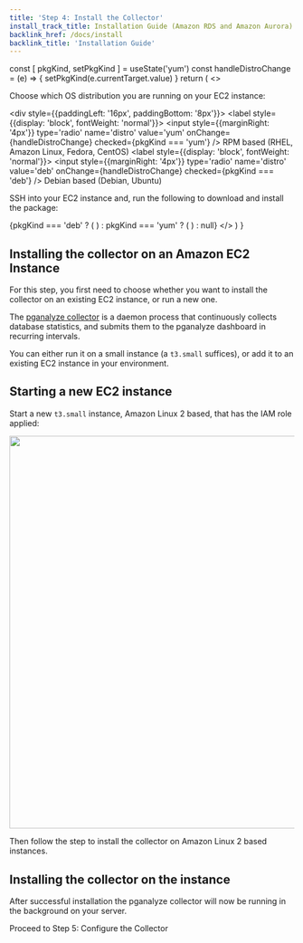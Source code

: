 ```yaml
---
title: 'Step 4: Install the Collector'
install_track_title: Installation Guide (Amazon RDS and Amazon Aurora)
backlink_href: /docs/install
backlink_title: 'Installation Guide'
---
```





  const [ pkgKind, setPkgKind ] = useState('yum')
  const handleDistroChange = (e) => {
    setPkgKind(e.currentTarget.value)
  }
  return (
    <>
      <p>
        Choose which OS distribution you are running on your EC2 instance:
      </p>
      <div style={{paddingLeft: '16px', paddingBottom: '8px'}}>
        <label style={{display: 'block', fontWeight: 'normal'}}>
          <input style={{marginRight: '4px'}} type='radio' name='distro' value='yum' onChange={handleDistroChange} checked={pkgKind === 'yum'} />
          RPM based (RHEL, Amazon Linux, Fedora, CentOS)
        </label>
        <label style={{display: 'block', fontWeight: 'normal'}}>
          <input style={{marginRight: '4px'}} type='radio' name='distro' value='deb' onChange={handleDistroChange} checked={pkgKind === 'deb'} />
          Debian based (Debian, Ubuntu)
        </label>
      </div>
      <p>
        SSH into your EC2 instance and, run the following to download and install the package:
      </p>
      {pkgKind === 'deb' ? (
        <CollectorPkgInstallInstructions kind='deb' />
      ) : pkgKind === 'yum' ? (
        <CollectorPkgInstallInstructions kind='yum' />
      ) : null}
    </>
  )
}

## Installing the collector on an Amazon EC2 Instance

For this step, you first need to choose whether you want to install the collector on an existing EC2 instance, or run a new one.

The [pganalyze collector](https://github.com/pganalyze/collector) is a daemon process that continuously collects database statistics, and submits them to the pganalyze dashboard in recurring intervals.

You can either run it on a small instance (a `t3.small` suffices), or add it to an existing EC2 instance in your environment.

## Starting a new EC2 instance

Start a new `t3.small` instance, Amazon Linux 2 based, that has the IAM role applied:

<p>
  <img src={imgRdsNewInstanceRole} width="694.4" />
</p>

Then follow the step to install the collector on Amazon Linux 2 based instances.


## Installing the collector on the instance

<CollectorInstallInstructions />

After successful installation the pganalyze collector will now be running in the background on your server.

<Link className="btn btn-success" to="05_configure_the_collector_ec2">
  Proceed to Step 5: Configure the Collector
</Link>

